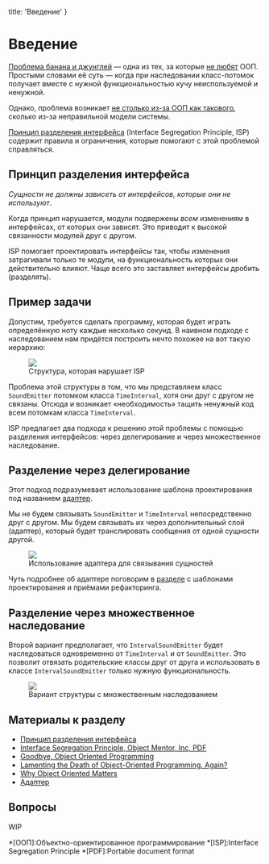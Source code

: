 
  title: 'Введение'
}


# Введение

[Проблема банана и джунглей](https://dzone.com/articles/lamenting-the-death-of-object-oriented-programming) — одна из тех, за которые [не любят](https://medium.com/@cscalfani/goodbye-object-oriented-programming-a59cda4c0e53) ООП. Простыми словами её суть — когда при наследовании класс-потомок получает вместе с нужной функциональностью кучу неиспользуемой и ненужной.

Однако, проблема возникает [не столько из-за ООП как такового](https://medium.com/@ninja_76550/why-object-oriented-matters-71d86401c44b), сколько из-за неправильной модели системы.

[Принцип разделения интерфейса](https://ru.wikipedia.org/wiki/Принцип_разделения_интерфейса) (Interface Segregation Principle, ISP) содержит правила и ограничения, которые помогают с этой проблемой справляться.

## Принцип разделения интерфейса

_Сущности не должны зависеть от интерфейсов, которые они не используют_.

Когда принцип нарушается, модули подвержены _всем_ изменениям в интерфейсах, от которых они зависят. Это приводит к высокой связанности модулей друг с другом.

 ISP помогает проектировать интерфейсы так, чтобы изменения затрагивали только те модули, на функциональность которых они действительно влияют. Чаще всего это заставляет интерфейсы дробить (разделять).

## Пример задачи

Допустим, требуется сделать программу, которая будет играть определённую ноту каждые несколько секунд. В наивном подходе с наследованием нам придётся построить нечто похожее на вот такую иерархию:

<Figure>
  <img src="/static/isp-problem.svg" />
  <figcaption>Структура, которая нарушает ISP</figcaption>
</Figure>

Проблема этой структуры в том, что мы представляем класс `SoundEmitter` потомком класса `TimeInterval`, хотя они друг с другом не связаны. Отсюда и возникает «необходимость» тащить ненужный код всем потомкам класса `TimeInterval`.

ISP предлагает два подхода к решению этой проблемы с помощью разделения интерфейсов: через делегирование и через множественное наследование.

## Разделение через делегирование

Этот подход подразумевает использование шаблона проектирования под названием [адаптер](https://refactoring.guru/ru/design-patterns/adapter).

Мы не будем связывать `SoundEmitter` и `TimeInterval` непосредственно друг с другом. Мы будем связывать их через дополнительный слой (адаптер), который будет транслировать сообщения от одной сущности другой.

<Figure>
  <img src="/static/isp-adapter.svg" />
  <figcaption>Использование адаптера для связывания сущностей</figcaption>
</Figure>

Чуть подробнее об адаптере поговорим в [разделе](/isp/patterns) с шаблонами проектирования и приёмами рефакторинга.

## Разделение через множественное наследование

Второй вариант предполагает, что `IntervalSoundEmitter` будет наследоваться одновременно от `TimeInterval` и от `SoundEmitter`. Это позволит отвязать родительские классы друг от друга и использовать в классе `IntervalSoundEmitter` только нужную функциональность.

<Figure>
  <img src="/static/isp-mult-inheritance.svg" />
  <figcaption>Вариант структуры с множественным наследованием</figcaption>
</Figure>

## Материалы к разделу
- [Принцип разделения интерфейса](https://ru.wikipedia.org/wiki/Принцип_разделения_интерфейса)
- [Interface Segregation Principle, Object Mentor, Inc, PDF](http://www.labri.fr/perso/clement/enseignements/ao/ISP.pdf)
- [Goodbye, Object Oriented Programming](https://medium.com/@cscalfani/goodbye-object-oriented-programming-a59cda4c0e53)
- [Lamenting the Death of Object-Oriented Programming. Again?](https://dzone.com/articles/lamenting-the-death-of-object-oriented-programming)
- [Why Object Oriented Matters](https://medium.com/@ninja_76550/why-object-oriented-matters-71d86401c44b)
- [Адаптер](https://refactoring.guru/ru/design-patterns/adapter)

## Вопросы
WIP

*[ООП]:Объектно-ориентированное программирование
*[ISP]:Interface Segregation Principle
*[PDF]:Portable document format
